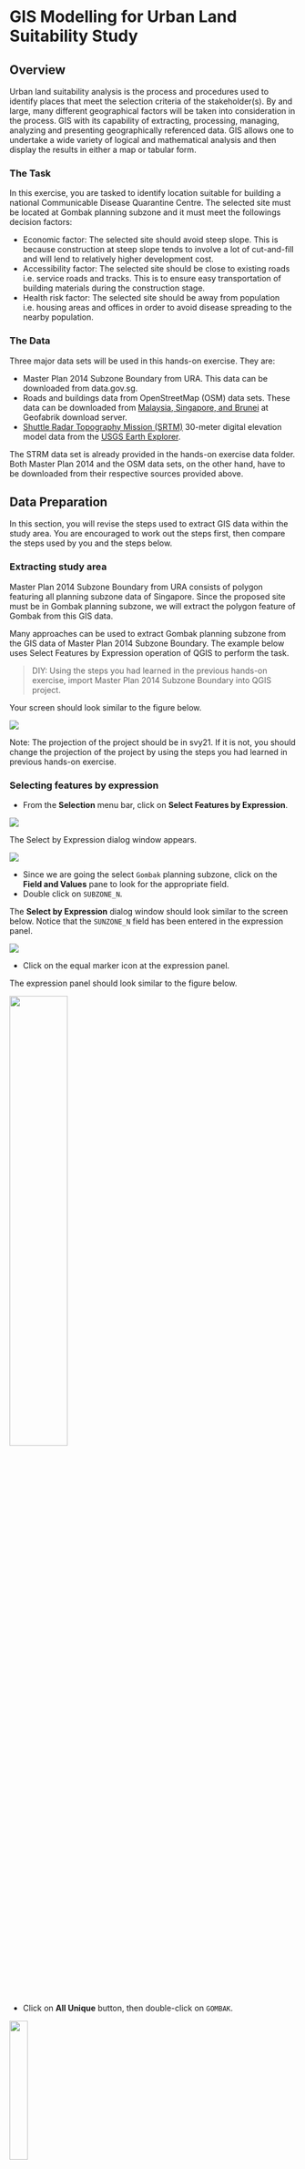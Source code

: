 # GIS Modelling for Urban Land Suitability Study

## Overview

Urban land suitability analysis is the process and procedures used to identify places that meet the selection criteria of the stakeholder(s). By and large, many different geographical factors will be taken into consideration in the process. GIS with its capability of extracting, processing, managing, analyzing and presenting geographically referenced data. GIS allows one to undertake a wide variety of logical and mathematical analysis and then display the results in either a map or tabular form.

### The Task

In this exercise, you are tasked to identify location suitable for building a national Communicable Disease Quarantine Centre. The selected site must be located at Gombak planning subzone and it must meet the followings decision factors:

-   Economic factor: The selected site should avoid steep slope. This is because construction at steep slope tends to involve a lot of cut-and-fill and will lend to relatively higher development cost.
-   Accessibility factor: The selected site should be close to existing roads i.e. service roads and tracks. This is to ensure easy transportation of building materials during the construction stage.
-   Health risk factor: The selected site should be away from population i.e. housing areas and offices in order to avoid disease spreading to the nearby population.

### The Data

Three major data sets will be used in this hands-on exercise. They are:

-   Master Plan 2014 Subzone Boundary from URA. This data can be downloaded from data.gov.sg.
-   Roads and buildings data from OpenStreetMap (OSM) data sets. These data can be downloaded from [Malaysia, Singapore, and Brunei](https://download.geofabrik.de/asia/malaysia-singapore-brunei.html) at Geofabrik download server.
-   [Shuttle Radar Topography Mission (SRTM)](https://gisgeography.com/srtm-shuttle-radar-topography-mission/) 30-meter digital elevation model data from the [USGS Earth Explorer](https://earthexplorer.usgs.gov/).

The STRM data set is already provided in the hands-on exercise data folder. Both Master Plan 2014 and the OSM data sets, on the other hand, have to be downloaded from their respective sources provided above.

## Data Preparation

In this section, you will revise the steps used to extract GIS data within the study area. You are encouraged to work out the steps first, then compare the steps used by you and the steps below.

### Extracting study area

Master Plan 2014 Subzone Boundary from URA consists of polygon featuring all planning subzone data of Singapore. Since the proposed site must be in Gombak planning subzone, we will extract the polygon feature of Gombak from this GIS data.

Many approaches can be used to extract Gombak planning subzone from the GIS data of Master Plan 2014 Subzone Boundary. The example below uses Select Features by Expression operation of QGIS to perform the task.

> DIY: Using the steps you had learned in the previous hands-on exercise, import Master Plan 2014 Subzone Boundary into QGIS project.

Your screen should look similar to the figure below.

![](img07/image1.jpg)

Note: The projection of the project should be in svy21. If it is not, you should change the projection of the project by using the steps you had learned in previous hands-on exercise.

### Selecting features by expression

-   From the **Selection** menu bar, click on **Select Features by Expression**.

![](img07/image2.jpg)

The Select by Expression dialog window appears.

![](img07/image3.jpg)

-   Since we are going the select `Gombak` planning subzone, click on the **Field and Values** pane to look for the appropriate field.
-   Double click on `SUBZONE_N`.

The **Select by Expression** dialog window should look similar to the screen below. Notice that the `SUNZONE_N` field has been entered in the expression panel.

![](img07/image4.jpg)

-   Click on the equal marker icon at the expression panel.

The expression panel should look similar to the figure below.

![](img07/image5.jpg){width="45%"}

-   Click on **All Unique** button, then double-click on `GOMBAK`.

![](img07/image6.jpg){width="25%"}

The expression panel should look similar to the figure below.

![](img07/image7.jpg){width="45%"}

-   Click on **Select Features** icon to execute the selection.

QGIS will indicate the number of feature(s) been selected.

-   When it is done, click on the **Close** button.

The **Selection by Expression** dialog window closes.

Your screen should look similar to the figure below.

![](img07/image8.jpg)

Notice that one polygon feature has been selected.

### Saving the selected feature in Geopackage format

Next, we are going to save the selected polygon feature in a new GIS data in GeoPackage format.

> DIY: Using the steps you had learned in the previous hands-on exercise, save the selected Gombak polygon feature into a new GeoPackage call `LSA`. Name the GIS layer `Gombak`.

Your screen should look similar to the screenshot below.

![](img07/image9.jpg){width="75%"}

> DIY: The original planning subzone layer is no longer needed. Using the steps you had learned in the previous hands-on exercise, remove Master Plan 2014 Subzone Boundary from the QGIS project.

## Extracting vector data

In this section, you will learn how to extract the buildings and roads within the study area by using appropriate GIS operations. Before you get started, however, you are required to import the necessary GIS data into the QGIS project.

> DIY: Using the steps you had learned in the previous hands-on exercise, import `buildings` and `roads` shapefiles of osm into QGIS project.

Your screen should look similar to the screenshot below.

![](img07/image9a.jpg)

### Working with Selection by Location function of QGIS

In this sub-section, you will learn how to extract buildings features fall within Gombak study area by using **Selection by Location** function of QGIS.

-   From the icon bar, click on **Select by Location** icon.

![](img07/image10.jpg){width="25%"}

The Selection by Location dialog window appears.

![](img07/image11.jpg){width="75%"}

-   For **Select features from**, select the feature layer you want to select from i.e. `buildings` from the drop-down list.
-   For **By comparing to the feature from**, select the feature layer you want to use as reference i.e. `Gombak` from the drop-down list.
-   For **Where the features (geometric predicate)**, check the box in front of **intersect**.
-   For **Modify selection by**, select **creating new selection** from the drop-down list.

Your screen should look similar to the screenshot below.

![](img07/image12.jpg)

To run the operation,

-   Click on **Run** button.

To close the dialog window,

-   Click on **Close** button

Notice that all buildings features fall within Gombak study area are selected (the lightlighted polygon features) as shown in the figure below.

![](img07/image13.jpg)

**Optional**

Before we end this section, you need to save the newly selected buildings layer into GeoPackage format.

> DIY: Using the steps you had learned in the previous hands-on exercise, save the extracted buildings layer in GeoPackage format. Call the layer `Buildings`.

### Working with Clip operation

In this sub-section, you will learn how to extract buildings features fall within Gombak study area by using **Clip** operation of QGIS.

-   From the icon bar, click on **Deselect Features from the Current Active Layer**. Note: This is only true if the selected layer is `buildings`.

![](img07/image14.jpg){width="55%"}

-   From the menu bar, select **Vector** -\> **Geoprocessing Tools** -\> **Clip**.

The **Clip** dialog window appears.

-   For **Input layer**, select the input layer that you want to clip i.e. `Buildings`.
-   For **Overlay layer**, select the layer that will be used as the reference i.e. `Gombak`.
-   Keep the **Clipped** option as default i.e. *Create temporary layer*.

The **Clipped** option is for you to specify how the output should be generated. You can either save the output as a physical data layer or keep the output as temporary layer. It is always a good practice to keep the output as a temporary layer so that we can examine the result. After we have confirmed the result is correct, we can then save it into the database.

Your screen should look similar to the screenshot below.

![](img07/image15.jpg){width="85%"}

You are ready to run the operation now.

-   Click on **Run** button.

When the geoprocessing is done, the dialog window will look similar to the screenshot below.

![](img07/image16.jpg)

Do note that it is a good practice to read the details that appear on the dialog window. This is particularly true when the operation failed. The dialog window will display the possible causes of the failed operations.

-   Click on **Close** button.

The dialog window closes.

Notice that a temporary layer called `Clipped` is added into **Layers** panel and displayed as an active layer.

### Saving the output layer into GeoPackage format

Before we end this section, you need to save the newly extracted buildings layer into GeoPackage format.

> DIY: Using the steps you had learned in the previous hands-on exercise, save the extracted buildings layer in GeoPackage format. Call the layer `Buildings`. Next, remove the original buildings and temporary buildings layers from QGIS project.

### Extracting roads layer

> DIY: Using the steps you had learned in the previous hands-on exercise, extracting the roads features fall within Gombak planning subzone from the original OSM GIS data layers. Compare which operations is more appropriate and explain why it is more appropriate. Remember to save the extracted roads layer into GeoPackage and name it as `Roads`.

Your screen should look similar to the screenshot below.

![](img07/image17.jpg)

## Extracting raster data

In this section, you will learn how to extract the Digital Elevation Model (DEM) data fall within Gombak planning subzone by using appropriate raster-based GIS operations. Before we get started, we will important the DEM provided into QGIS project.

### Importing raster GIS data layer

-   From **Browser** panel, navigate to SRTM sub-folder
-   Drag and drop `DEM.tif` into **Layers** panel.

![](img07/image18.jpg){width="35%"}

Your screen should look similar to the figure below.

![](img07/image19.jpg)

### Working with raster clip operation

QGIS provides two operators to perform raster clipping, namely: **Clip Raster by Extent** and **Clip Raster by Layer**. In this sub-section, **Clip Raster by Extent** function will be used.

-   From the menu bar, select **Raster** \<- **Extraction** \<- **Clip Raster by Extent**.

The Clip Raster by Extent dialog window appears.

-   For **Input layer**, select *ASTER_GDEM_combined* from the drop-down list.
-   For **Clipping extent**, click on the icon at the end of the option then select **Calculate from Layer**.
-   Select `Gombak` from the drop-down list.

![](img07/image20.jpg){width="50%"}

Your screen should look similar to the screenshot below.

![](img07/image21.jpg){width="65%"}

-   When you are ready, click on Run button.
-   When the process completed, read the process log to ensure that there is no error.
-   Click on Close button to close the dialog window.

Notice that a new raster layer called `Clipped (extend)` is added into **Layers** panel and displayed on the **View** as shown in the screenshot below.

![](img07/image22.jpg)

### Saving the newly clipped raster layer into GeoPackage format

> DIY: Using the steps you had learned from previous hands-on, save the clipped layer of DEM into GeoPackage format and call it `DEM`.

> DIY: Using the steps you had learned in previous section, remove Clipped (extend) layer from QGIS project.

## Computing Factor Data

In this section, you will learn how to use raster GIS operation to derive analytical layers from the original geographic layers.

### Computing proximity to roads

In this section, you will learn how to create a proximity to roads layer by using the *Proximity (Raster Distance)* operation of QGIS. However, before we can perform the computation, we need to rasterise the roads layer. This is because the **Proximity (Raster Distance)** requires the input GIS layer in raster format.

### Creating attribute field for rasterising

Before we can rasterise the roads layer, we need to add a control attribute field in the roads layer.

-   At the **Layers** panel, click on **Roads** layer to make it active.
-   From the icon bar, click on **Open Attribute Table** icon .

The attribute table of roads layer appears.

-   From the menu bar of roads layer attribute table, click on **Open field calculator** icon.

The **Field Calculator** dialog window appears.

-   Keep **Create a new field** option checks.
-   For **Output field** name, type `POI_CODE`.
-   At the **Expression** pane, type *1*.

Your screen should look similar to the figure below.

![](img07/image23.jpg){width="45%"}

-   Click on **OK** button to run the function.

Notice that a new field called `POI_CODE` has been added into the attribute table of roads GIS layer. Also note that all the records are indicated with `POI_CODE` values equals to *1*.

![](img07/image24.jpg)

You are now ready to rasterise the roads layer.

> DIY: Before moving to the next section, remember to stop and save the editing.

### Rasterising roads layer

-   From the menu bar, select **Raster** -\> **Conversion** -\> **Rasterise (Vector to Raster)**.

The **Raster (Vector to Raster)** dialog window appears.

-   For **Input layer**, select `Roads` from the drop-down list.
-   For **Field to use for a burn-in value**, select `POI_CODE` from the drop-down list.
-   For **Output raster size units**, select *Georeferenced units*.
-   Keep both horizontal and vertical resolutions at 5 (meaning 5m by 5m resolution).
-   For **Output extent**, click on **Calculate from Layer**.
-   Select **DEM** from the drop-down list.

When you are ready,

-   Click on **Run** button.

When the operation ended, the dialog window will display the operation log.

-   Read the output display to ensure that the process has completed without any error.

After confirming that there is no error. You can close the dialog window.

-   Click on **Close** button.

Notice that a temporary layer called `Rasterized` has been added in QGIS project.

![](img07/image25.jpg)

> DIY: Using the steps you have learned in previous section, save the temporary layer into GeoPackage format. Call the newly exported layer `raster_roads`. Next, remove the temporary layer from QGIS.

### Working with Proximity function of QGIS

Now, the **Proximity** operation of QGIS will be used to compute the proximity to roads layer.

-   For the menu bar, select **Raster** -\> **Analysis** \<- **Proximity (Raster Distance)**.

The Proximity (Raster Distance) dialog window appears.

-   For **Input layer**, select `raster_roads` from the drop-down list.
-   For **Distance units**, select **Georeferenced coordinates** from the drop-down list.
-   For **Output data type**, select *Float32* from the drop-down list.

Your screen should look similar to the screenshot below.

![](img07/image26.jpg){width="75%"}

-   Click on **Run** button.

Your screen should look similar to the figure below.

![](img07/image27.jpg)

A temporary layer called `Proximity map` is created and added in QGIS project. The legend of Proximity map layer indicates that the furthest distance from the roads is 708 metres.

> DIY: Using the steps you had learned, save the newly computed proximity map into GeoPackage format with a resolution of 5m x 5m. Call the layer `prox_roads`. Next, remove the Proximity map layer from QGIS.

### Computing proximity to buildings

> DIY: Using the steps you had learned, create the proximity layer to buildings. Save the output into GeoPackage format with 5m x 5m resolution. Called the output layer `prox_buildings`.

The `prox_buildings` layer should look similar to the figure below. The grid values indicate distance away from existing building in metres.

![](img07/image28.jpg)

### Computing slope

In this section, you will learn how to compute a slope layer from DEM layer by using the **Slope** operation of QGIS.

-   From the menu bar, select **Raster** -\> **Analysis** -\> **Slope**.

Slope dialog window appears.

-   For **Input layer**, select `DEM` from the drop-down list.

Keep the rest of the setting as default.

-   Click on **Run** button.

When the computation completed, a temporary layer called `Slope` will be added in QGIS project.

![](img07/image29.jpg)

The legend of Slope layer shows that the minimum and maximum values of the slope values are 0 and 36.8795 degrees respectively. The grids with darker grey indicate locations with relatively gentle slope. On the other hand, the light grey grids indicate locations with steeper slope.

-   Click on **Close** button to close **Slope** function dialog window.

> DIY: Using the steps you had learned, save the newly computed `Slope` temporary layer into GeoPackage format. Called the output layer `Slope`.

![](img07/image29.jpg)

## Binary Model

A binary land suitability model is the simplest GIS modelling approach analogous to the manual procedures for map analysis popularized in the classic landscape planning book entitled **Design with Nature** by Ian L, Mcharg (1969).

### Deriving binary layers

Before we generate the land suitability map, we will first derive a preference layer for each factor layer under consideration. These preference layers will be encoded in binary form whereby 1 denotes suitable and 0 denotes not suitable.

For this land suitability analysis, the followings have been suggested:

-   Economic factor: \< =15deg slope
-   Accessibility factor: \<= 200m from roads.
-   Health risk factor: \>= 250m away from population i.e. housing areas and offices.

### Deriving slop preference layer

To derive the preference layer for slope, the **Reclassify** operation of QGIS will be used. In QGIS there are two sets of **Reclassify** operators. One set is provided natively by QGIS under the Raster analysis family in Processing Toolbox. The second set of Reclassify operators is from SAGA (http://www.saga-gis.org/en/index.html). For the purpose of our analysis, the Reclassify by table function of QGIS will be used.

-   From the menu bar, click on *Processing* -\> *Toolbox*.

By default, Processing Toolbox will appear on the right-hand side of the QGIS project window as shown in the screenshot below.

![](img07/image30.jpg)

There are more than 600 hundred functions provided by QGIS processing toolbox. The easier way to look for a function is by using the search function. For example, by type the word reclassify in the search, Processing Toolbox lists the reclassify functions available as shown in the screenshot below.

![](img07/image31.jpg){width="35%"}

-   Double click on **Reclassify by Table** function.

The **Reclassify by Table** dialog window appears.

-   For **Raster layer**, select the target raster layer you want to process i.e. `Slope` from the drop-down list.
-   Click on the button at the end of **Reclassification table**.

The Fixed table dialog window appears.

![](img07/image32.jpg){width="65%"}

-   Click on the *Add Row* button.

Your screen should look similar to the screenshot below.

![](img07/image33.jpg){width="65%"}

-   Type in the values as shown in the screenshoot below.

![](img07/image34.jpg){width="65%"}

Basically, the value ranges above recode all cell values into either 0 or 1 by using 15 as the cut-off value.

-   Click on *OK* button to close the dialog window.
-   From the **Range boundaries**, select *min \< value \<= max* from the drop-down list.

![](img07/image35.jpg){width="25%"}

> **Caution:** Select the appropriate range defination in order the ensure the output values are mutually exclusive and truly reflect the cut-off value(s).

-   For **Output data type**, select *Float32* from the drop-down list.

When you are ready,

-   Click on **Run** button.

When to process completed, the processing log appears.

![](img07/image36.jpg)

It is a best practice to read the report carefully, special attention should be given to the section of **Using classes**.

-   Click on **Close** button to close the dialog window.

A temporary layer called `Reclassified raster` will be added in QGIS project as shown in the screenshot below.

![](img07/image37.jpg)

According to the legend, the black grids indicate locations with slope value greater than 15 degrees and white grids indicate locations with slope value less than or equal to 15 degrees.

> DIY: Using the steps you had learned in previous section, save the temporary output layer into GeoPackage format. Call the data layer as `binary_slope`.

> DIY: Repeat the steps above to derive the preference layers for accessibility and health risk factors. Save the temporary output layers into GeoPackage format and name the data layers as `binary_roads` and `binary_buildings` respectively.

The `binary_road` should look similar to the screenshot below.

![](img07/image38.jpg)

The `binary_road` should look similar to the screenshot below.

![](img07/image39.jpg)

### Computing composite binary suitability layer

Now, it is time for us to put the Humpty Dumpty together. The task will be accomplished performed by map algebra operation of GIS. Map algebra is a set-based algebra for manipulating geographic data, proposed by Dr. Dana Tomlin in the early 1980s. It is a set of primitive operations in a geographic information system (GIS) which allows two or more raster layers ("maps") of similar dimensions to produce a new raster layer (map) using algebraic operations such as addition, multiplication etc (https://en.wikipedia.org/wiki/Map_algebra). In this section, you will perform map algebra computation by using Raster Calculator function of QGIS.

-   At the **Search** pane of **Geoprocessing Toolbox** panel, type *raster calculator*.

Your screen should look similar to the screenshot below.

![](img07/image40.jpg){width="40%"}

The search result shows that there are three raster calculator functions are available in QGIS. For this task, the **Raster calculator of Raster analysis** will be used.

-   Double-click on **Raster calculator** of **Raster analysis**.

The dialog window of **Raster Calculator** appears.

-   At the **Layers** panel of **Raster Calculator** dialog window, double-click on `binary_buildings` layer.

Notice that the **Expression** pane of **Raster Calculator** dialog window will be updated as shown below.

![](img07/image41.jpg){width="75%"}

-   Next, click on the *multiplication* icon.
-   Next, double-click on `binary_roads` layer.
-   Next, click on the *multiplication* icon.
-   Next, double-click on `binary_slope` layer.

The final expression should look similar to the screenshot below.

![](img07/image42.jpg){width="65%"}

> My two cents worth: As a beginner, it is advisible not to type the syntax by hand in order to avoid unnecessary typo error.

Next, you need define the output layer format. **Raster Calculator** provides two ways to define the output layer format.

Firstly by using the **Reference layers(s) interface**.

-   Click on the icon located at the end of the interface.

The **Multiple selection** dialog window appears.

-   Click on the check-box in front of the raster layer(s) you want to use as the reference layer(s) i.e. `binary_buildings`.

![](img07/image43.jpg){width="70%"}

-   Click on **OK** button to close the dialog window.

Alternatively, you can provide the output layer specification using the individual interfaces as shown in the screenshot below.

![](img07/image44.jpg){width="65%"}

-   For **Output**, keep the default.
-   Finally, click on **Run** button to run the operation.

When the processing completed, refer to the process log to ensure that there is no error.

![](img07/image45.jpg)

-   Click on **Close** button to close the **Raster Calculator** dialog window.

Notice that a temporary raster layer called `Output` is added in QGIS project.

![](img07/image46.jpg)

With reference to the Output raster layer, the white grids indicate location suitable for the proposed land development. The black grids, on the other hand, indicate location not suitable for the proposed land developmnet.

> DIY: Using the steps you had learned in previous section, save `Output` layer in GeoPackage format. Call the data layer `binary_model`. Then, remove the temporary `Output` raster layer from QGIS project.
